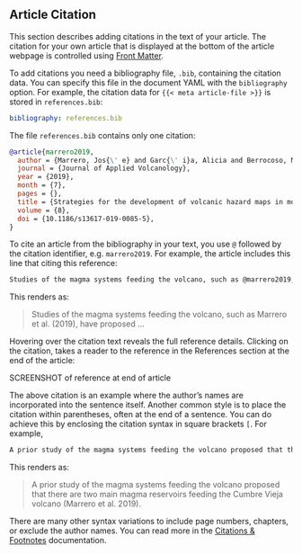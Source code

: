 ::: callout-tip

## Article Citation

This section describes adding citations in the text of your article. The citation for your own article that is displayed at the bottom of the article webpage is controlled using [Front Matter](#front-matter).

:::

To add citations you need a bibliography file, `.bib`, containing the citation data. You can specify this file in the document YAML with the `bibliography` option. For example, the citation data for `{{< meta article-file >}}` is stored in `references.bib`:

```yaml
bibliography: references.bib
```

The file `references.bib` contains only one citation:

```.bib
@article{marrero2019,
  author = {Marrero, Jos{\' e} and Garc{\' i}a, Alicia and Berrocoso, Manuel and Llinares, {\' A}ngeles and Rodr{\' i}guez-Losada, Antonio and Ortiz, R.},
  journal = {Journal of Applied Volcanology},
  year = {2019},
  month = {7},
  pages = {},
  title = {Strategies for the development of volcanic hazard maps in monogenetic volcanic fields: the example of {La} {Palma} ({Canary} {Islands})},
  volume = {8},
  doi = {10.1186/s13617-019-0085-5},
}
```

To cite an article from the bibliography in your text, you use `@` followed by the citation identifier, e.g. `marrero2019`. For example, the article includes this line that citing this reference: 

```markdown
Studies of the magma systems feeding the volcano, such as @marrero2019, have proposed ...
```

This renders as:

> Studies of the magma systems feeding the volcano, such as Marrero et al. (2019), have proposed ...

Hovering over the citation text reveals the full reference details. Clicking on the citation, takes a reader to the reference in the References section at the end of the article:

SCREENSHOT of reference at end of article

The above citation is an example where the author's names are incorporated into the sentence itself. Another common style is to place the citation within parentheses, often at the end of a sentence. You can do achieve this by enclosing the citation syntax in square brackets `[`. For example,

```markdown
A prior study of the magma systems feeding the volcano proposed that there are two main magma reservoirs feeding the Cumbre Vieja volcano [@marrero2019].
```

This renders as:

> A prior study of the magma systems feeding the volcano proposed that there are two main magma reservoirs feeding the Cumbre Vieja volcano (Marrero et al. 2019).

There are many other syntax variations to include page numbers, chapters, or exclude the author names. You can read more in the [Citations & Footnotes](/docs/authoring/footnotes-and-citations.html) documentation.
